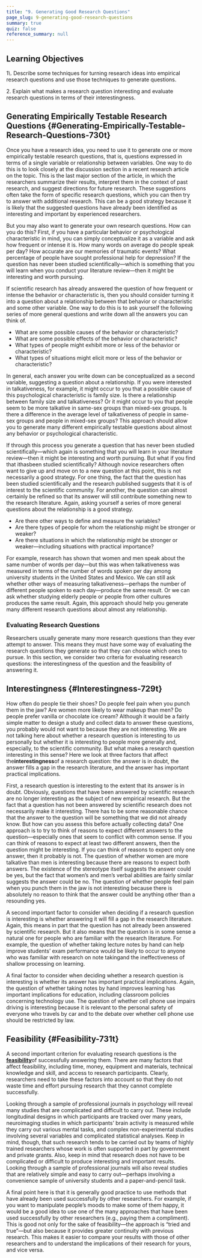 ```yaml
---
title: "9. Generating Good Research Questions"
page_slug: 9-generating-good-research-questions
summary: true
quiz: false
reference_summary: null
---
```

<section className="content-chunk" aria-labelledby="Learning-Objectives-187pt" data-subsection-id="Learning-Objectives-187pt" data-show-header="false">

<h2 className="sr-only" id="Learning-Objectives-187pt">Learning Objectives</h2>

<Info title="Learning Objectives">
1\. Describe some techniques for turning research ideas into empirical research questions and use those techniques to generate questions.

2\. Explain what makes a research question interesting and evaluate research questions in terms of their interestingness.
</Info>

</section>

<section className="content-chunk" aria-labelledby="Generating-Empirically-Testable-Research-Questions-730t" data-subsection-id="Generating-Empirically-Testable-Research-Questions-730t" data-show-header="true">

## Generating Empirically Testable Research Questions \{#Generating-Empirically-Testable-Research-Questions-730t}

Once you have a research idea, you need to use it to generate one or more empirically testable research questions, that is, questions expressed in terms of a single variable or relationship between variables. One way to do this is to look closely at the discussion section in a recent research article on the topic. This is the last major section of the article, in which the researchers summarize their results, interpret them in the context of past research, and suggest directions for future research. These suggestions often take the form of specific research questions, which you can then try to answer with additional research. This can be a good strategy because it is likely that the suggested questions have already been identified as interesting and important by experienced researchers.

But you may also want to generate your own research questions. How can you do this? First, if you have a particular behavior or psychological characteristic in mind, you can simply conceptualize it as a variable and ask how frequent or intense it is. How many words on average do people speak per day? How accurate are our memories of traumatic events? What percentage of people have sought professional help for depression? If the question has never been studied scientifically—which is something that you will learn when you conduct your literature review—then it might be interesting and worth pursuing.

If scientific research has already answered the question of how frequent or intense the behavior or characteristic is, then you should consider turning it into a question about a relationship between that behavior or characteristic and some other variable. One way to do this is to ask yourself the following series of more general questions and write down all the answers you can think of.

* What are some possible causes of the behavior or characteristic?
* What are some possible effects of the behavior or characteristic?
* What types of people might exhibit more or less of the behavior or characteristic?
* What types of situations might elicit more or less of the behavior or characteristic?

In general, each answer you write down can be conceptualized as a second variable, suggesting a question about a relationship. If you were interested in talkativeness, for example, it might occur to you that a possible cause of this psychological characteristic is family size. Is there a relationship between family size and talkativeness? Or it might occur to you that people seem to be more talkative in same-sex groups than mixed-sex groups. Is there a difference in the average level of talkativeness of people in same-sex groups and people in mixed-sex groups? This approach should allow you to generate many different empirically testable questions about almost any behavior or psychological characteristic.

If through this process you generate a question that has never been studied scientifically—which again is something that you will learn in your literature review—then it might be interesting and worth pursuing. But what if you find that ithasbeen studied scientifically? Although novice researchers often want to give up and move on to a new question at this point, this is not necessarily a good strategy. For one thing, the fact that the question has been studied scientifically and the research published suggests that it is of interest to the scientific community. For another, the question can almost certainly be refined so that its answer will still contribute something new to the research literature. Again, asking yourself a series of more general questions about the relationship is a good strategy.

* Are there other ways to define and measure the variables?
* Are there types of people for whom the relationship might be stronger or weaker?
* Are there situations in which the relationship might be stronger or weaker—including situations with practical importance?

For example, research has shown that women and men speak about the same number of words per day—but this was when talkativeness was measured in terms of the number of words spoken per day among university students in the United States and Mexico. We can still ask whether other ways of measuring talkativeness—perhaps the number of different people spoken to each day—produce the same result. Or we can ask whether studying elderly people or people from other cultures produces the same result. Again, this approach should help you generate many different research questions about almost any relationship.

### Evaluating Research Questions

Researchers usually generate many more research questions than they ever attempt to answer. This means they must have some way of evaluating the research questions they generate so that they can choose which ones to pursue. In this section, we consider two criteria for evaluating research questions: the interestingness of the question and the feasibility of answering it.

</section>

<section className="content-chunk" aria-labelledby="Interestingness-729t" data-subsection-id="Interestingness-729t" data-show-header="true">

## Interestingness \{#Interestingness-729t}

How often do people tie their shoes? Do people feel pain when you punch them in the jaw? Are women more likely to wear makeup than men? Do people prefer vanilla or chocolate ice cream? Although it would be a fairly simple matter to design a study and collect data to answer these questions, you probably would not want to because they are not interesting. We are not talking here about whether a research question is interesting to us personally but whether it is interesting to people more generally and, especially, to the scientific community. But what makes a research question interesting in this sense? Here we look at three factors that affect the**interestingness**of a research question: the answer is in doubt, the answer fills a gap in the research literature, and the answer has important practical implications.

First, a research question is interesting to the extent that its answer is in doubt. Obviously, questions that have been answered by scientific research are no longer interesting as the subject of new empirical research. But the fact that a question has not been answered by scientific research does not necessarily make it interesting. There has to be some reasonable chance that the answer to the question will be something that we did not already know. But how can you assess this before actually collecting data? One approach is to try to think of reasons to expect different answers to the question—especially ones that seem to conflict with common sense. If you can think of reasons to expect at least two different answers, then the question might be interesting. If you can think of reasons to expect only one answer, then it probably is not. The question of whether women are more talkative than men is interesting because there are reasons to expect both answers. The existence of the stereotype itself suggests the answer could be yes, but the fact that women’s and men’s verbal abilities are fairly similar suggests the answer could be no. The question of whether people feel pain when you punch them in the jaw is not interesting because there is absolutely no reason to think that the answer could be anything other than a resounding yes.

A second important factor to consider when deciding if a research question is interesting is whether answering it will fill a gap in the research literature. Again, this means in part that the question has not already been answered by scientific research. But it also means that the question is in some sense a natural one for people who are familiar with the research literature. For example, the question of whether taking lecture notes by hand can help improve students’ exam performance would be likely to occur to anyone who was familiar with research on note takingand the ineffectiveness of shallow processing on learning.

A final factor to consider when deciding whether a research question is interesting is whether its answer has important practical implications. Again, the question of whether taking notes by hand improves learning has important implications for education, including classroom policies concerning technology use. The question of whether cell phone use impairs driving is interesting because it is relevant to the personal safety of everyone who travels by car and to the debate over whether cell phone use should be restricted by law.

</section>

<section className="content-chunk" aria-labelledby="Feasibility-731t" data-subsection-id="Feasibility-731t" data-show-header="true">

## Feasibility \{#Feasibility-731t}

A second important criterion for evaluating research questions is the [**feasibility**](https://kpu.pressbooks.pub/psychmethods4e/chapter/generating-good-research-questions/#term_36_875)of successfully answering them. There are many factors that affect feasibility, including time, money, equipment and materials, technical knowledge and skill, and access to research participants. Clearly, researchers need to take these factors into account so that they do not waste time and effort pursuing research that they cannot complete successfully.

Looking through a sample of professional journals in psychology will reveal many studies that are complicated and difficult to carry out. These include longitudinal designs in which participants are tracked over many years, neuroimaging studies in which participants’ brain activity is measured while they carry out various mental tasks, and complex non-experimental studies involving several variables and complicated statistical analyses. Keep in mind, though, that such research tends to be carried out by teams of highly trained researchers whose work is often supported in part by government and private grants. Also, keep in mind that research does not have to be complicated or difficult to produce interesting and important results. Looking through a sample of professional journals will also reveal studies that are relatively simple and easy to carry out—perhaps involving a convenience sample of university students and a paper-and-pencil task.

A final point here is that it is generally good practice to use methods that have already been used successfully by other researchers. For example, if you want to manipulate people’s moods to make some of them happy, it would be a good idea to use one of the many approaches that have been used successfully by other researchers (e.g., paying them a compliment). This is good not only for the sake of feasibility—the approach is “tried and true”—but also because it provides greater continuity with previous research. This makes it easier to compare your results with those of other researchers and to understand the implications of their research for yours, and vice versa.

</section>

